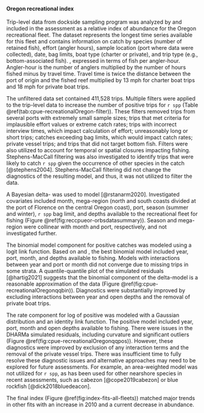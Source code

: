 #### Oregon recreational index

Trip-level \gls{cpue} data from \gls{orbs} dockside sampling program was
analyzed by \gls{odfw} and included in the assessment as a
relative index of abundance for the Oregon recreational fleet.
The dataset represents the longest time series available for this fleet and
contains information on
catch by species (number of retained fish),
effort (angler hours),
sample location (port where data were collected),
date,
bag limits,
boat type (charter or private), and
trip type (e.g., bottom-associated fish).
\Gls{cpue},
expressed in terms of fish per angler-hour.
Angler-hour is the number of anglers multiplied by
the number of hours fished minus by travel time.
Travel time is twice the distance between the port of origin and the fished reef
multiplied by 13 mph for charter boat trips and 18 mph for private boat trips.

The unfiltered data set contained 411,528 trips.
Multiple filters were applied to the trip-level data
to increase the number of positive trips for `r spp`
(Table \@ref(tab:cpue-recreationalOregon-filter)).
These filters removed
trips from several ports with extremely small sample sizes;
trips that met criteria for implausible effort values or extreme catch rates;
trips with incorrect interview times, which impact calculation of effort;
unreasonably long or short trips;
catches exceeding bag limits, which would impact catch rates;
private vessel trips; and
trips that did not target bottom fish.
Filters were also utilized to account for temporal or spatial
closures impacting fishing.
Stephens-MacCall filtering was also investigated to identify
trips that were likely to catch `r spp` 
given the occurrence of other species in the catch
[@stephens2004].
Stephens-MacCall filtering did not change the diagnostics of the
resulting model, and thus,
it was not utilized to filter the data.

A Bayesian delta-\gls{glm} was used to model \gls{cpue}
[@rstanarm2020].
Investigated covariates included
month,
mega-region (north and south coasts divided at the port of Florence on the central Oregon coast),
port,
season (summer and winter),
`r spp` bag limit, and
depths available to the recreational fleet for fishing
(Figure \@ref(fig:reccpueor-orbsdatasummary)).
Season and mega-region were collinear
with month and port, respectively, and not investigated further.

The binomial model component for positive catches was modeled using a logit link function.
Based on \gls{aic} and \gls{bic}, the best binomial model
included year, port, month, and depths available to fishing.
Models with interactions between year and port or month did not converge due to missing trips in some strata.
A quantile-quantile plot of the simulated residuals [@hartig2021]
suggests that the binomial component of the delta-model is a
reasonable approximation of the data
(Figure \@ref(fig:cpue-recreationalOregonqqbin)).
Diagnostics were
substantially improved by excluding interactions between
year and open depths and the
removal of private boat trips.

The rate component for log of positive \gls{cpue} was modeled with a Gaussian distribution and an
identity link function.
The positive model
included year,
port, month and open depths available to fishing.
There were issues in
the DHARMa simulated residuals, including curvature and significant outliers
(Figure \@ref(fig:cpue-recreationalOregonqqpos)).
However, these diagnostics were improved by exclusion of
any interaction terms and the removal of the private vessel trips. There was
insufficient time to fully resolve these diagnostic issues and alternative
approaches may need to be explored for future assessments.
For example, an
area-weighted model was not utilized for `r spp`, as has been used for other
nearshore species in recent assessments, such as cabezon [@cope2019cabezon]
or blue rockfish [@dick2018bluedeacon].

The final index (Figure \@ref(fig:index-fits-all-fleets))
matched major trends in other \gls{cpue} fits with an
increase in 2010 and a current decrease in abundance.
